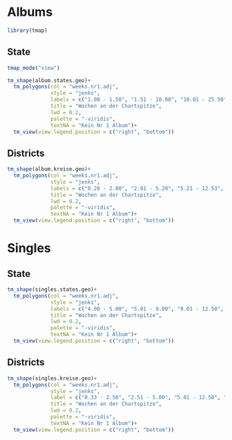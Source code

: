 # Albums

```r
library(tmap)
```

## State

```r
tmap_mode("view")

tm_shape(album.states.geo)+
  tm_polygons(col = "weeks.nr1.adj",
              style = "jenks",
              labels = c("1.00 - 1.50", "1.51 - 10.00", "10.01 - 25.50", "25.51 - 45.85", "45.86 - 56.00"),
              title = "Wochen an der Chartspitze",
              lwd = 0.2,
              palette = "-viridis",
              textNA = "Kein Nr 1 Album")+
  tm_view(view.legend.position = c("right", "bottom"))
```

## Districts

```r
tm_shape(album.kreise.geo)+
  tm_polygons(col = "weeks.nr1.adj",
              style = "jenks",
              labels = c("0.20 - 2.00", "2.01 - 5.20", "5.21 - 12.53", "12.54 - 21.00", "21.01 - 56.00"),
              title = "Wochen an der Chartspitze",
              lwd = 0.2,
              palette = "-viridis",
              textNA = "Kein Nr 1 Album")+
  tm_view(view.legend.position = c("right", "bottom"))
```

# Singles

## State

```r
tm_shape(singles.states.geo)+
  tm_polygons(col = "weeks.nr1.adj",
              style = "jenks",
              labels = c("4.00 - 5.00", "5.01 - 9.00", "9.01 - 12.50", "12.51 - 20.17", "20.18 - 60.13"),
              title = "Wochen an der Chartspitze",
              lwd = 0.2,
              palette = "-viridis",
              textNA = "Kein Nr 1 Album")+
  tm_view(view.legend.position = c("right", "bottom"))
```

## Districts

```r
tm_shape(singles.kreise.geo)+
  tm_polygons(col = "weeks.nr1.adj",
              style = "jenks",
              label = c("0.33 - 2.50", "2.51 - 5.00", "5.01 - 12.50", "12.51 - 20.17", "20.18 - 60.13"),
              title = "Wochen an der Chartspitze",
              lwd = 0.2,
              palette = "-viridis",
              textNA = "Kein Nr 1 Album")+
  tm_view(view.legend.position = c("right", "bottom"))
```

